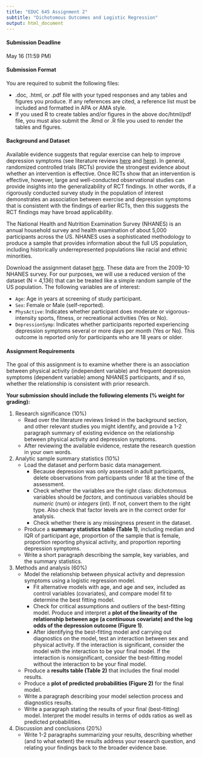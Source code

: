 ```yaml
---
title: "EDUC 645 Assignment 2"
subtitle: "Dichotomous Outcomes and Logistic Regression"
output: html_document
---
```


#### Submission Deadline

May 16 (11:59 PM)

#### Submission Format

You are required to submit the following files:  

 * .doc, .html, or .pdf file with your typed responses and any tables and figures you produce. If any references are cited, a reference list must be included and formatted in APA or AMA style.
 * If you used R to create tables and/or figures in the above doc/html/pdf file, you must also submit the .Rmd or .R file you used to render the tables and figures. 
 
#### Background and Dataset

Available evidence suggests that regular exercise can help to improve depression symptoms (see literature reviews [here](https://doi.org/10.1186/s12889-020-09323-y) and [here](https://uo-educ-quant.github.io/645/articles/Kandola_2019.pdf)). In general, randomized controlled trials (RCTs) provide the strongest evidence about whether an intervention is effective. Once RCTs show that an intervention is effective, however, large and well-conducted observational studies can provide insights into the generalizability of RCT findings. In other words, if a rigorously conducted survey study in the population of interest demonstrates an association between exercise and depression symptoms that is consistent with the findings of earlier RCTs, then this suggests the RCT findings may have broad applicability. 

The National Health and Nutrition Examination Survey (NHANES) is an annual household survey and health examination of about 5,000 participants across the US. NHANES uses a sophisticated methodology to produce a sample that provides information about the full US population, including historically underrepresented populations like racial and ethnic minorities. 

Download the assignment dataset [here](https://uo-educ-quant.github.io/645/data/NHANES_data_Assign1.RData). These data are from the 2009-10 NHANES survey. For our purposes, we will use a reduced version of the dataset (N = 4,136) that can be treated like a simple random sample of the US population. The following variables are of interest:

 * `Age`: Age in years at screening of study participant.
 * `Sex`: Female or Male (self-reported).
 * `PhysActive`: Indicates whether participant does moderate or vigorous-intensity sports, fitness, or recreational activities (Yes or No).
 * `DepressionSymp`: Indicates whether participants reported experiencing depression symptoms several or more days per month (Yes or No). This outcome is reported only for participants who are 18 years or older.

#### Assignment Requirements

The goal of this assignment is to examine whether there is an association between physical activity (independent variable) and frequent depression symptoms (dependent variable) among NHANES participants, and if so, whether the relationship is consistent with prior research. 

**Your submission should include the following elements (% weight for grading):**

1. Research significance (10%) 
    + Read over the literature reviews linked in the background section, and other relevant studies you might identify, and provide a 1-2 paragraph summary of existing evidence on the relationship between physical activity and depression symptoms. 
    + After reviewing the available evidence, restate the research question in your own words. 


2. Analytic sample summary statistics (10%)
    + Load the dataset and perform basic data management.
      + Because depression was only assessed in adult participants, delete observations from participants under 18 at the time of the assessment.  
      + Check whether the variables are the right class: dichotomous variables should be *factors*, and continuous variables should be *numeric* (num) or *integers* (int). If not, convert them to the right type. Also check that factor levels are in the correct order for analysis. 
      + Check whether there is any missingness present in the dataset.
    + Produce a **summary statistics table (Table 1)**, including median and IQR of participant age, proportion of the sample that is female, proportion reporting physical activity, and proportion reporting depression symptoms.
    + Write a short paragraph describing the sample, key variables, and the summary statistics.


3. Methods and analysis (60%)
    + Model the relationship between physical activity and depression symptoms using a logistic regression model.
      + Fit alternative models with age, and age and sex, included as control variables (covariates), and compare model fit to determine the best fitting model.
      + Check for critical assumptions and outliers of the best-fitting model. Produce and interpret a **plot of the linearity of the relationship between age (a continuous covariate) and the log odds of the depression outcome (Figure 1)**.
      + After identifying the best-fitting model and carrying out diagnostics on the model, test an interaction between sex and physical activity. If the interaction is significant, consider the model with the interaction to be your final model. If the interaction is nonsignificant, consider the best-fitting model without the interaction to be your final model. 
    + Produce a **results table (Table 2)** that includes the final model results.
    + Produce a **plot of predicted probabilities (Figure 2)** for the final model.
    + Write a paragraph describing your model selection process and diagnostics results.
    + Write a paragraph stating the results of your final (best-fitting) model. Interpret the model results in terms of odds ratios as well as predicted probabilities.


4. Discussion and conclusions (20%)
    + Write 1-2 paragraphs summarizing your results, describing whether (and to what extent) the results address your research question, and relating your findings back to the broader evidence base. 

